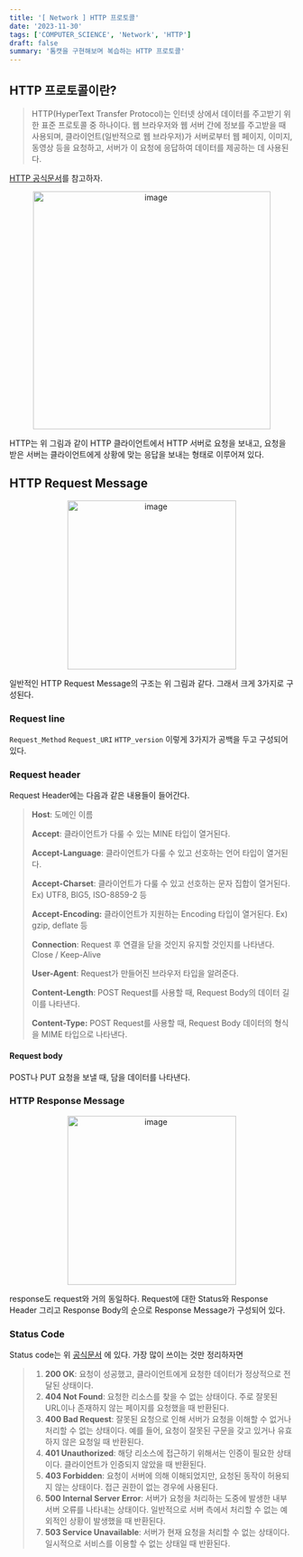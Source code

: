 ```yaml
---
title: '[ Network ] HTTP 프로토콜'
date: '2023-11-30'
tags: ['COMPUTER_SCIENCE', 'Network', 'HTTP']
draft: false
summary: '톰캣을 구현해보며 복습하는 HTTP 프로토콜'
---
```


## HTTP 프로토콜이란?

> HTTP(HyperText Transfer Protocol)는 인터넷 상에서 데이터를 주고받기 위한 표준 프로토콜 중 하나이다. 웹 브라우저와 웹 서버 간에 정보를 주고받을 때 사용되며, 클라이언트(일반적으로 웹 브라우저)가 서버로부터 웹 페이지, 이미지, 동영상 등을 요청하고, 서버가 이 요청에 응답하여 데이터를 제공하는 데 사용된다.

[HTTP 공식문서](https://developer.mozilla.org/ko/docs/Web/HTTP)를 참고하자.

<p align="center">
  <img
    width="421"
    alt="image"
    src="https://github.com/speculatingwook/blog-full-of-desire/assets/105579811/4660cccf-7f36-4b57-87e5-b7d100f9e491"
  />
</p>

HTTP는 위 그림과 같이 HTTP 클라이언트에서 HTTP 서버로 요청을 보내고, 요청을 받은 서버는 클라이언트에게 상황에 맞는 응답을 보내는 형태로 이루어져 있다.

## HTTP Request Message

<p align="center">
  <img
    width="299"
    alt="image"
    src="https://github.com/speculatingwook/blog-full-of-desire/assets/105579811/638d3934-5bf7-48ac-840d-d36b631585dc"
  />
</p>

일반적인 HTTP Request Message의 구조는 위 그림과 같다. 그래서 크게 3가지로 구성된다.

### Request line

`Request_Method` `Request_URI` `HTTP_version` 이렇게 3가지가 공백을 두고 구성되어 있다.

### Request header

Request Header에는 다음과 같은 내용들이 들어간다.

> **Host**: 도메인 이름
>
> **Accept**: 클라이언트가 다룰 수 있는 MINE 타입이 열거된다.
>
> **Accept-Language**: 클라이언트가 다룰 수 있고 선호하는 언어 타입이 열거된다.
>
> **Accept-Charset**: 클라이언트가 다룰 수 있고 선호하는 문자 집합이 열거된다. Ex) UTF8, BIG5, ISO-8859-2 등
>
> **Accept-Encoding:** 클라이언트가 지원하는 Encoding 타입이 열거된다. Ex) gzip, deflate 등
>
> **Connection**: Request 후 연결을 닫을 것인지 유지할 것인지를 나타낸다. Close / Keep-Alive
>
> **User-Agent**: Request가 만들어진 브라우저 타입을 알려준다.
>
> **Content-Length**: POST Request를 사용할 때, Request Body의 데이터 길이를 나타낸다.
>
> **Content-Type:** POST Request를 사용할 때, Request Body 데이터의 형식을 MIME 타입으로 나타낸다.

#### Request body

POST나 PUT 요청을 보낼 때, 담을 데이터를 나타낸다.

### HTTP Response Message

<p align="center">
  <img
    width="299"
    alt="image"
    src="https://github.com/speculatingwook/blog-full-of-desire/assets/105579811/b9dffd50-a5ac-4fa6-9fe2-df8e77fd6fc5
"
  />
</p>

response도 request와 거의 동일하다. Request에 대한 Status와 Response Header 그리고 Response Body의 순으로 Response Message가 구성되어 있다.

### Status Code

Status code는 위 [공식문서](https://developer.mozilla.org/ko/docs/Web/HTTP) 에 있다. 가장 많이 쓰이는 것만 정리하자면

> 1. **200 OK**: 요청이 성공했고, 클라이언트에게 요청한 데이터가 정상적으로 전달된 상태이다.
> 2. **404 Not Found**: 요청한 리소스를 찾을 수 없는 상태이다. 주로 잘못된 URL이나 존재하지 않는 페이지를 요청했을 때 반환된다.
> 3. **400 Bad Request**: 잘못된 요청으로 인해 서버가 요청을 이해할 수 없거나 처리할 수 없는 상태이다. 예를 들어, 요청이 잘못된 구문을 갖고 있거나 유효하지 않은 요청일 때 반환된다.
> 4. **401 Unauthorized**: 해당 리소스에 접근하기 위해서는 인증이 필요한 상태이다. 클라이언트가 인증되지 않았을 때 반환된다.
> 5. **403 Forbidden**: 요청이 서버에 의해 이해되었지만, 요청된 동작이 허용되지 않는 상태이다. 접근 권한이 없는 경우에 사용된다.
> 6. **500 Internal Server Error**: 서버가 요청을 처리하는 도중에 발생한 내부 서버 오류를 나타내는 상태이다. 일반적으로 서버 측에서 처리할 수 없는 예외적인 상황이 발생했을 때 반환된다.
> 7. **503 Service Unavailable**: 서버가 현재 요청을 처리할 수 없는 상태이다. 일시적으로 서비스를 이용할 수 없는 상태일 때 반환된다.
